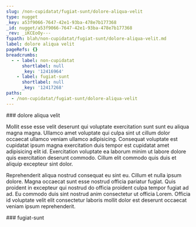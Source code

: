 ```yaml
---
slug: /non-cupidatat/fugiat-sunt/dolore-aliqua-velit
type: nugget
_key: a53f9066-7647-42e1-93ba-478e7b177368
_id: nugget/a53f9066-7647-42e1-93ba-478e7b177368
_rev: _iKCEoOy---
fspath: blah/non-cupidatat/fugiat-sunt/dolore-aliqua-velit.md
label: dolore aliqua velit
pageRefs: {}
breadcrumbs:
  - - label: non-cupidatat
      shortlabel: null
      _key: '12416964'
    - label: fugiat-sunt
      shortlabel: null
      _key: '12417268'
paths:
  - /non-cupidatat/fugiat-sunt/dolore-aliqua-velit
---
```


<NuggetArea>
<Nugget slug="/non-cupidatat/fugiat-sunt/dolore-aliqua-velit" type="nugget" _key="a53f9066-7647-42e1-93ba-478e7b177368" _id="nugget/a53f9066-7647-42e1-93ba-478e7b177368" _rev="_iKCEoOy---" fspath="blah/non-cupidatat/fugiat-sunt/dolore-aliqua-velit.md" label="dolore aliqua velit" paths="/non-cupidatat/fugiat-sunt/dolore-aliqua-velit">
<NuggetBody>
### dolore aliqua velit

Mollit esse esse velit deserunt qui voluptate exercitation sunt sunt eu aliqua magna magna. Ullamco amet voluptate qui culpa sint ut cillum dolor occaecat ullamco veniam ullamco adipisicing. Consequat voluptate est cupidatat ipsum magna exercitation duis tempor est cupidatat amet adipisicing elit id. Exercitation voluptate ea laborum minim ut labore dolore quis exercitation deserunt commodo. Cillum elit commodo quis duis et aliquip excepteur sint dolor.

Reprehenderit aliqua nostrud consequat eu sint eu. Cillum et nulla ipsum dolore. Magna occaecat sunt esse nostrud officia pariatur fugiat. Quis proident in excepteur qui nostrud do officia proident culpa tempor fugiat ad ad. Eu commodo duis sint nostrud anim consectetur ut officia Lorem. Officia id voluptate velit elit consectetur laboris mollit dolor est deserunt occaecat veniam ipsum reprehenderit.

</NuggetBody>
<Breadcrumbs>
<Crumbs>
<Crumb _key="12416964" label="non-cupidatat" /><Crumb _key="12417268" label="fugiat-sunt" />
</Crumbs>
</Breadcrumbs>
</Nugget>

<NuggetsInbound>
</NuggetsInbound>
<NuggetsOutbound>
</NuggetsOutbound>
</NuggetArea>
<PassagesInbound>
<Passage direction="inbound" type="passage" _key="12417268" _id="passage/12417268" _rev="_iKCEoOe---" label="fugiat-sunt" passage="fugiat-sunt" fspath="blah/non-cupidatat/fugiat-sunt" paths="/non-cupidatat/fugiat-sunt" slug="/non-cupidatat/fugiat-sunt">
<NuggetBody>
### fugiat-sunt

</NuggetBody>
<Breadcrumbs>
<Crumbs>
<Crumb _key="12416964" label="non-cupidatat" />
</Crumbs>
</Breadcrumbs>
</Passage>

</PassagesInbound>
<PassagesOutbound>
</PassagesOutbound>